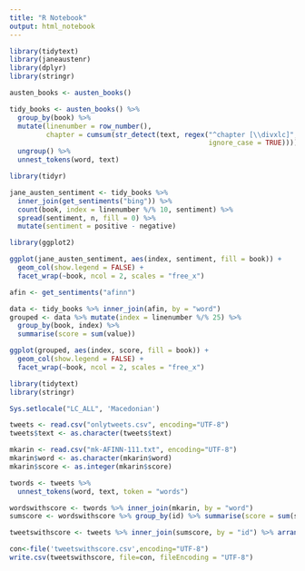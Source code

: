 ---
title: "R Notebook"
output: html_notebook
---

```{r}

library(tidytext)
library(janeaustenr)
library(dplyr)
library(stringr)

austen_books <- austen_books()

tidy_books <- austen_books() %>%
  group_by(book) %>%
  mutate(linenumber = row_number(),
         chapter = cumsum(str_detect(text, regex("^chapter [\\divxlc]", 
                                                 ignore_case = TRUE)))) %>%
  ungroup() %>%
  unnest_tokens(word, text)

```

```{r}
library(tidyr)

jane_austen_sentiment <- tidy_books %>%
  inner_join(get_sentiments("bing")) %>%
  count(book, index = linenumber %/% 10, sentiment) %>%
  spread(sentiment, n, fill = 0) %>%
  mutate(sentiment = positive - negative)

```
```{r}

library(ggplot2)

ggplot(jane_austen_sentiment, aes(index, sentiment, fill = book)) +
  geom_col(show.legend = FALSE) +
  facet_wrap(~book, ncol = 2, scales = "free_x")

```


```{r}

afin <- get_sentiments("afinn")

data <- tidy_books %>% inner_join(afin, by = "word")
grouped <- data %>% mutate(index = linenumber %/% 25) %>%
  group_by(book, index) %>%
  summarise(score = sum(value))

ggplot(grouped, aes(index, score, fill = book)) +
  geom_col(show.legend = FALSE) +
  facet_wrap(~book, ncol = 2, scales = "free_x")

```

```{r}
library(tidytext)
library(stringr)

Sys.setlocale("LC_ALL", 'Macedonian')

tweets <- read.csv("onlytweets.csv", encoding="UTF-8")
tweets$text <- as.character(tweets$text)


```

```{r}


mkarin <- read.csv("mk-AFINN-111.txt", encoding="UTF-8")
mkarin$word <- as.character(mkarin$word)
mkarin$score <- as.integer(mkarin$score)

twords <- tweets %>% 
  unnest_tokens(word, text, token = "words")

wordswithscore <- twords %>% inner_join(mkarin, by = "word")
sumscore <- wordswithscore %>% group_by(id) %>% summarise(score = sum(score))

tweetswithscore <- tweets %>% inner_join(sumscore, by = "id") %>% arrange(score)

con<-file('tweetswithscore.csv',encoding="UTF-8")
write.csv(tweetswithscore, file=con, fileEncoding = "UTF-8")

```
